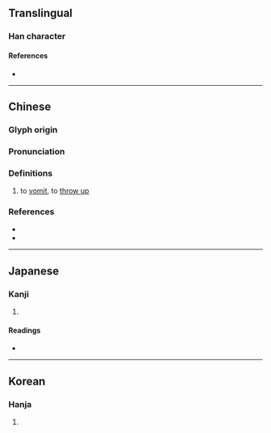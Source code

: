 {{character info/new}}
==Translingual==

===Han character===
{{Han char|rn=30|rad=口|as=10|sn=13|four=47647|canj=GRHNE|ids=⿹𣪊口}}

====References====
* {{Han ref|kx=0201.200|dkj=04033|dj=0424.140|hdz=32161.060|uh=55C0|ud=21952|bh=DCD1|bd=56529}}

----

==Chinese==
{{zh-forms}}

===Glyph origin===
{{Han etym}}

===Pronunciation===
{{zh-pron
|m=hù,huò
|c=hok3,fo3
|mc=y
|oc=y
|cat=v
}}

===Definitions===
{{zh-hanzi}}

# to [[vomit]], to [[throw up]]

===References===
* {{R:twedu|B00394}}
* {{R:yue:mfccd}}

----

==Japanese==

===Kanji===
{{ja-kanji|grade=|rs=口10}}

# {{defn|lang=ja|sort=口10}}

====Readings====
* {{ja-readings|on=[[かく]] (kaku), [[こく]] (koku)|kun=[[はく]] (haku), [[はくさま]] (hakusama)}}

----

==Korean==

===Hanja===
{{ko-hanja|hangeul=학|rv=hak|mr=hak}}

# {{defn|lang=ko|sort=口10}}